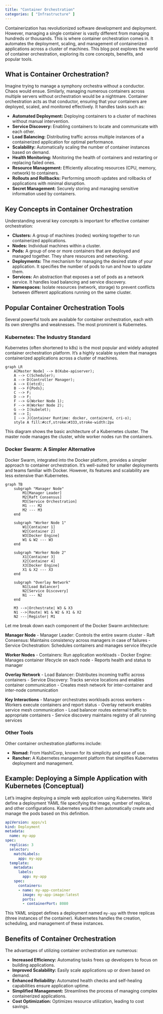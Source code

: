 ```yaml
---
title: "Container Orchestration"
categories: [ "Infrastructure" ]
---
```


Containerization has revolutionized software development and deployment. However, managing a single container is vastly different from managing hundreds or thousands. This is where container orchestration comes in. It automates the deployment, scaling, and management of containerized applications across a cluster of machines. This blog post explores the world of container orchestration, exploring its core concepts, benefits, and popular tools.

## What is Container Orchestration?

Imagine trying to manage a symphony orchestra without a conductor. Chaos would ensue. Similarly, managing numerous containers across multiple servers without orchestration would be a nightmare. Container orchestration acts as that conductor, ensuring that your containers are deployed, scaled, and monitored effectively. It handles tasks such as:

-   **Automated Deployment:** Deploying containers to a cluster of machines without manual intervention.
-   **Service Discovery:** Enabling containers to locate and communicate with each other.
-   **Load Balancing:** Distributing traffic across multiple instances of a containerized application for optimal performance.
-   **Scalability:** Automatically scaling the number of container instances based on demand.
-   **Health Monitoring:** Monitoring the health of containers and restarting or replacing failed ones.
-   **Resource Management:** Efficiently allocating resources (CPU, memory, network) to containers.
-   **Rollouts and Rollbacks:** Performing smooth updates and rollbacks of applications with minimal disruption.
-   **Secret Management:** Securely storing and managing sensitive information used by containers.

## Key Concepts in Container Orchestration

Understanding several key concepts is important for effective container orchestration:

-   **Clusters:** A group of machines (nodes) working together to run containerized applications.
-   **Nodes:** Individual machines within a cluster.
-   **Pods:** A group of one or more containers that are deployed and managed together. They share resources and networking.
-   **Deployments:** The mechanism for managing the desired state of your application. It specifies the number of pods to run and how to update them.
-   **Services:** An abstraction that exposes a set of pods as a network service. It handles load balancing and service discovery.
-   **Namespaces:** Isolate resources (network, storage) to prevent conflicts between different applications running on the same cluster.

## Popular Container Orchestration Tools

Several powerful tools are available for container orchestration, each with its own strengths and weaknesses. The most prominent is Kubernetes.

### Kubernetes: The Industry Standard

Kubernetes (often shortened to k8s) is the most popular and widely adopted container orchestration platform. It's a highly scalable system that manages containerized applications across a cluster of machines.


```mermaid
graph LR
    A[Master Node] --> B(Kube-apiserver);
    A --> C(Scheduler);
    A --> D(Controller Manager);
    A --> E(etcd);
    B --> F{Pods};
    C --> F;
    D --> F;
    F --> G(Worker Node 1);
    F --> H(Worker Node 2);
    G --> I(kubelet);
    H --> I;
    I --> J(Container Runtime: docker, containerd, cri-o);
    style A fill:#ccf,stroke:#333,stroke-width:2px
```

This diagram shows the basic architecture of a Kubernetes cluster. The master node manages the cluster, while worker nodes run the containers.

### Docker Swarm: A Simpler Alternative

Docker Swarm, integrated into the Docker platform, provides a simpler approach to container orchestration. It's well-suited for smaller deployments and teams familiar with Docker. However, its features and scalability are less extensive than Kubernetes.

```mermaid
graph TB
    subgraph "Manager Node"
        M1[Manager Leader]
        M2[Raft Consensus]
        M3[Service Orchestration]
        M1 --- M2
        M2 --- M3
    end

    subgraph "Worker Node 1"
        W1[Container 1]
        W2[Container 2]
        W3[Docker Engine]
        W1 & W2 --- W3
    end

    subgraph "Worker Node 2"
        X1[Container 3]
        X2[Container 4]
        X3[Docker Engine]
        X1 & X2 --- X3
    end

    subgraph "Overlay Network"
        N1[Load Balancer]
        N2[Service Discovery]
        N1 --- N2
    end

    M3 -->|Orchestrate| W3 & X3
    N1 -->|Route| W1 & W2 & X1 & X2
    N2 ---|Register| M1

```

Let me break down each component of the Docker Swarm architecture:

**Manager Node** - Manager Leader: Controls the entire swarm cluster - Raft Consensus: Maintains consistency across managers in case of failures - Service Orchestration: Schedules containers and manages service lifecycle

**Worker Nodes** - Containers: Run application workloads - Docker Engine: Manages container lifecycle on each node - Reports health and status to manager

**Overlay Network** - Load Balancer: Distributes incoming traffic across containers - Service Discovery: Tracks service locations and enables container communication - Creates mesh network for inter-container and inter-node communication

**Key Interactions** - Manager orchestrates workloads across workers - Workers execute containers and report status - Overlay network enables service mesh communication - Load balancer routes external traffic to appropriate containers - Service discovery maintains registry of all running services

### Other Tools

Other container orchestration platforms include:

-   **Nomad:** From HashiCorp, known for its simplicity and ease of use.
-   **Rancher:** A Kubernetes management platform that simplifies Kubernetes deployment and management.

## Example: Deploying a Simple Application with Kubernetes (Conceptual)

Let's imagine deploying a simple web application using Kubernetes. We'd define a deployment YAML file specifying the image, number of replicas, and other configurations. Kubernetes would then automatically create and manage the pods based on this definition.

``` yaml
apiVersion: apps/v1
kind: Deployment
metadata:
  name: my-app
spec:
  replicas: 3
  selector:
    matchLabels:
      app: my-app
  template:
    metadata:
      labels:
        app: my-app
    spec:
      containers:
      - name: my-app-container
        image: my-app-image:latest
        ports:
        - containerPort: 8080
```

This YAML snippet defines a deployment named `my-app` with three replicas (three instances of the container). Kubernetes handles the creation, scheduling, and management of these instances.

## Benefits of Container Orchestration

The advantages of utilizing container orchestration are numerous:

-   **Increased Efficiency:** Automating tasks frees up developers to focus on building applications.
-   **Improved Scalability:** Easily scale applications up or down based on demand.
-   **Enhanced Reliability:** Automated health checks and self-healing capabilities ensure application uptime.
-   **Simplified Management:** Streamlines the process of managing complex containerized applications.
-   **Cost Optimization:** Optimizes resource utilization, leading to cost savings.